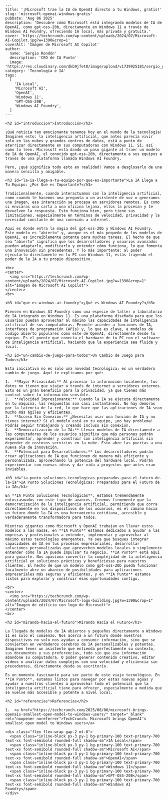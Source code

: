 ```
---
title: '¡Microsoft trae la IA de OpenAI directo a tu Windows, gratis!'
slug: 'microsoft-openai-windows-gratis'
pubDate: 'Aug 06 2025'
description: 'Descubre cómo Microsoft está integrando modelos de IA de OpenAI, como gpt-oss-20b, directamente en Windows 11 a través de Windows AI Foundry, ofreciendo IA local, más privada y gratuita.'
cover: 'https://techcrunch.com/wp-content/uploads/2024/07/Microsoft-AI-Copilot.jpg?w=1390&crop=1'
coverAlt: 'Imagen de Microsoft AI Copilot'
author:
  name: 'Sergio Rondón'
  description: 'CEO de IA Punto'
  image: 'https://res.cloudinary.com/dkb9jfet8/image/upload/v1739925181/sergio_gdcaeh.png'
category: 'Tecnología e IA'
tags:
  [
    'IA Local',
    'Microsoft AI',
    'OpenAI',
    'Windows 11',
    'GPT-OSS-20B',
    'Windows AI Foundry',
  ]
---

<h2 id="introduccion">Introducción</h2>

¡Qué noticia tan emocionante tenemos hoy en el mundo de la tecnología! Imaginen esto: la inteligencia artificial, que antes parecía vivir solo en las nubes y grandes centros de datos, está a punto de aterrizar directamente en sus computadoras con Windows 11. Sí, así como lo leen. Microsoft está dando un paso gigante al traer un modelo de IA de OpenAI, el conocido gpt-oss-20b, directamente a sus equipos a través de una plataforma llamada Windows AI Foundry.

Pero, ¿qué significa todo esto en realidad? Vamos a desglosarlo de una manera sencilla y amigable.

<h3 id="la-ia-llega-a-tu-equipo-por-que-es-importante">La IA Llega a Tu Equipo: ¿Por Qué es Importante?</h3>

Tradicionalmente, cuando interactuamos con la inteligencia artificial, como cuando le hacemos una pregunta a un asistente de voz o generamos una imagen, esa interacción se procesa en servidores remotos. Es como si enviaras una carta a una oficina lejana, ellos la procesan y te devuelven la respuesta. Esto funciona bien, pero tiene sus limitaciones, especialmente en términos de velocidad, privacidad y la necesidad constante de una conexión a internet.

Aquí es donde entra la magia del gpt-oss-20b y Windows AI Foundry. Este modelo es "abierto" y, aunque es el más pequeño de los modelos de OpenAI, es increíblemente potente para muchas tareas. El hecho de que sea "abierto" significa que los desarrolladores y usuarios avanzados pueden adaptarlo, modificarlo y entender cómo funciona, lo que fomenta una innovación sin precedentes. Y lo más importante: al poder ejecutarlo directamente en tu PC con Windows 11, estás trayendo el poder de la IA a tu propio dispositivo.

<br>
<center>
  <img src="https://techcrunch.com/wp-content/uploads/2024/07/Microsoft-AI-Copilot.jpg?w=1390&crop=1" alt="Imagen de Microsoft AI Copilot">
</center>
<br>

<h3 id="que-es-windows-ai-foundry">¿Qué es Windows AI Foundry?</h3>

Piensen en Windows AI Foundry como una especie de taller o laboratorio de IA integrado en Windows 11. Es una plataforma diseñada para que los usuarios puedan aprovechar al máximo las capacidades de inteligencia artificial de sus computadoras. Permite acceder a funciones de IA, interfaces de programación (APIs) y, lo que es clave, a modelos de código abierto populares como este de OpenAI, directamente desde tu equipo. Es el puente que conecta el hardware de tu PC con el software de inteligencia artificial, haciendo que la experiencia sea fluida y local.

<h3 id="un-cambio-de-juego-para-todos">Un Cambio de Juego para Todos</h3>

Esta iniciativa no es solo una novedad tecnológica; es un verdadero cambio de juego. Aquí te explicamos por qué:

1.  **Mayor Privacidad:** Al procesar la información localmente, tus datos no tienen que viajar a través de internet a servidores externos. Esto es un gran beneficio para la privacidad, ya que tienes más control sobre tu información sensible.
2.  **Velocidad Impresionante:** Cuando la IA se ejecuta directamente en tu máquina, las respuestas son casi instantáneas. No hay demoras por la latencia de la red, lo que hace que las aplicaciones de IA sean mucho más ágiles y eficientes.
3.  **Acceso Sin Conexión:** ¿Necesitas usar una función de IA y no tienes internet? Si el modelo está en tu equipo, ¡no hay problema! Podrás seguir trabajando y creando incluso sin conexión.
4.  **Democratización de la IA:** Llevar modelos de IA directamente a las computadoras de los usuarios significa que más personas podrán experimentar, aprender y construir con inteligencia artificial sin depender de costosos servicios en la nube. Esto abre las puertas a una nueva ola de innovación.
5.  **Potencial para Desarrolladores:** Los desarrolladores podrán crear aplicaciones de IA que funcionen de manera más eficiente y personalizada, aprovechando la potencia del hardware local. Podrán experimentar con nuevas ideas y dar vida a proyectos que antes eran inviables.

<h3 id="ia-punto-soluciones-tecnologicas-preparados-para-el-futuro-de-la-ia">IA Punto Soluciones Tecnológicas: Preparados para el Futuro de la IA</h3>

En **IA Punto Soluciones Tecnológicas**, estamos tremendamente entusiasmados con este tipo de avances. Creemos firmemente que la democratización de la inteligencia artificial, permitiendo que corra directamente en los dispositivos de los usuarios, es el camino hacia un futuro donde la IA es una herramienta cotidiana, accesible y verdaderamente transformadora para todos.

Mientras gigantes como Microsoft y OpenAI trabajan en llevar estos modelos a las masas, en **IA Punto** estamos dedicados a ayudar a las empresas y profesionales a entender, implementar y aprovechar al máximo estas tecnologías emergentes. Ya sea que busques integrar capacidades de IA en tus procesos empresariales, desarrollar soluciones personalizadas que aprovechen modelos locales o simplemente entender cómo la IA puede impulsar tu negocio, **IA Punto** está aquí para guiarte. Nos apasiona convertir la complejidad de la inteligencia artificial en soluciones prácticas y beneficiosas para nuestros clientes. El hecho de que un modelo como gpt-oss-20b pueda funcionar localmente abre un abanico de posibilidades para aplicaciones empresariales más seguras y eficientes, y en **IA Punto** estamos listos para explorar y construir esas oportunidades contigo.

<br>
<center>
  <img src="https://techcrunch.com/wp-content/uploads/2024/07/Microsoft-logo-building.jpg?w=1390&crop=1" alt="Imagen de edificio con logo de Microsoft">
</center>
<br>

<h3 id="mirando-hacia-el-futuro">Mirando Hacia el Futuro</h3>

La llegada de modelos de IA abiertos y pequeños directamente a Windows 11 es solo el comienzo. Nos acerca a un futuro donde nuestros dispositivos no solo nos ayudan a consumir información, sino que se convierten en verdaderos cerebros de IA personalizables y potentes. Imaginen tener un asistente que entienda perfectamente su contexto, sus documentos y sus preferencias, todo sin que esa información abandone su computadora. O poder generar contenido creativo, editar videos o analizar datos complejos con una velocidad y eficiencia sin precedentes, directamente desde su escritorio.

Es un momento fascinante para ser parte de este viaje tecnológico. En **IA Punto**, estamos listos para navegar por estas nuevas aguas y ayudar a nuestros clientes a aprovechar todo el potencial que la inteligencia artificial tiene para ofrecer, especialmente a medida que se vuelve más accesible y potente a nivel local.

<h2 id="referencias">Referencias</h2>

1.  <a href="https://techcrunch.com/2025/08/06/microsoft-brings-openais-smallest-open-model-to-windows-users/" target="_blank" rel="noopener noreferrer">TechCrunch: Microsoft brings OpenAI’s smallest open model to Windows users</a>

<div class="flex flex-wrap gap-2 mt-8">
  <span class="inline-block px-3 py-1 bg-primary-100 text-primary-700 text-xs font-semibold rounded-full shadow-sm">IA Local</span>
  <span class="inline-block px-3 py-1 bg-primary-100 text-primary-700 text-xs font-semibold rounded-full shadow-sm">Microsoft AI</span>
  <span class="inline-block px-3 py-1 bg-primary-100 text-primary-700 text-xs font-semibold rounded-full shadow-sm">OpenAI</span>
  <span class="inline-block px-3 py-1 bg-primary-100 text-primary-700 text-xs font-semibold rounded-full shadow-sm">Windows 11</span>
  <span class="inline-block px-3 py-1 bg-primary-100 text-primary-700 text-xs font-semibold rounded-full shadow-sm">GPT-OSS-20B</span>
  <span class="inline-block px-3 py-1 bg-primary-100 text-primary-700 text-xs font-semibold rounded-full shadow-sm">Windows AI Foundry</span>
</div>
```
